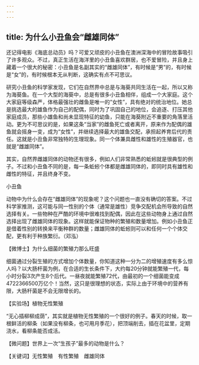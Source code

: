 ```yaml
---
---
---
```

title: 为什么小丑鱼会“雌雄同体”
---




还记得电影《海底总动员》吗？可爱又顽皮的小丑鱼在澳洲深海中的冒险故事吸引了许多观众。不过，真正生活在海洋里的小丑鱼喜欢群居，也不爱冒险，并且身上藏着一个很大的秘密：小丑鱼是名副其实的“雌雄同体”，有时候是“男”的，有时候是“女”的，有时候根本无从判断，这确实有点不可思议。

研究小丑鱼的科学家发现，它们在自然界中总是与海葵共同生活在一起，所以又称为海葵鱼。在一个大型的海葵中，总是有很多小丑鱼相伴，组成一个大家庭。这个大家庭等级森严，体格最强壮的雌鱼是唯一的“女性”，具有绝对的统治地位。她总是挑选最大的雄鱼作为自己的配偶，同时为了巩固自己的地位，会追逐、打压其他家庭成员，那些小雄鱼和尚未显现特征的幼鱼，只能在海葵附近不重要的角落里活动。更为不可思议的是，如果这条“当家”的雌鱼死亡或者离开，原来作为配偶的雄鱼就会摇身一变，成为“女性”，并继续选择最大的雄鱼交配，承担起养育后代的责任。这就是小丑鱼非常独特的生理现象。同一个体兼具雌性和雄性的生殖器官，也就是“雌雄同体”。

其实，自然界雌雄同体的动物还有很多，例如人们非常熟悉的蚯蚓就是很典型的例子。不过和小丑鱼不同的是，每一条蚯蚓个体都是雌雄同体的，即同时具有雄性和雌性的特征，并且终身不变。

小丑鱼



动物中为什么会存在“雌雄同体”的现象呢？这个问题也一直没有确切的答案。不过科学家推测，这可能与同一性别的个体（通常是雄性）竞争交配机会所导致的自然选择有关。一些物种在严酷的环境中很难找到配偶，因此在这些动物身上通过自然选择出现了雌雄同体的现象。这样就能保证物种的繁殖和数量增加。例如小丑鱼正是借着性别的转换来平衡种群的数量；雌雄同体的蚯蚓则可以和任何一个个体交配，更有利于种族繁衍。（邓泓）





【微博士】为什么细菌的繁殖力那么旺盛

细菌通过分裂生殖的方式增加个体数量，你知道这种一分为二的增殖速度有多么惊人吗？以大肠杆菌为例，在合适的生长条件下，大约每20分钟就能繁殖一代，每小时分裂3次产生8个后代。一昼夜就能繁殖72代，由最初的一个细菌能变成4722366500万亿个！当然，这只是很理想的状态，实际上由于环境中的营养有限，大肠杆菌是不会无限增长的。

【实验场】植物无性繁殖



“无心插柳柳成荫”，其实就是植物无性繁殖的一个很好的例子。春天的时候，取一根鲜活的柳条（如果没有柳条，也可用月季花），把顶端削去，插在花盆里，定期浇水，看柳条能否成活。

【微问题】世界上一次“生孩子”最多的动物是什么？

【关键词】无性繁殖　有性繁殖　雌雄同体